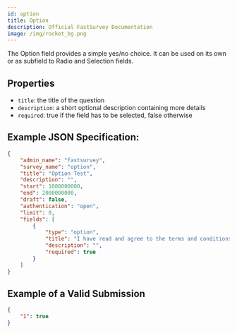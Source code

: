 ```yaml
---
id: option
title: Option
description: Official FastSurvey Documentation
image: /img/rocket_bg.png
---
```


The Option field provides a simple yes/no choice. It can be used on its own or as subfield to Radio and Selection fields.

## Properties

- `title`: the title of the question
- `description`: a short optional description containing more details
- `required`: true if the field has to be selected, false otherwise

## Example JSON Specification:

```json
{
    "admin_name": "fastsurvey",
    "survey_name": "option",
    "title": "Option Test",
    "description": "",
    "start": 1000000000,
    "end": 2000000000,
    "draft": false,
    "authentication": "open",
    "limit": 0,
    "fields": [
        {
            "type": "option",
            "title": "I have read and agree to the terms and conditions",
            "description": "",
            "required": true
        }
    ]
}
```

## Example of a Valid Submission

```json
{
    "1": true
}
```

